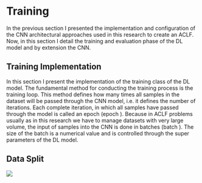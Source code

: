 
# Training

In the previous section I presented the implementation and configuration of the CNN architectural approaches used in this research to create an ACLF. Now, in this section I detail the training and evaluation phase of the DL model and by extension the CNN.

## Training Implementation
In this section I present the implementation of the training class of the DL model. The fundamental method for conducting the training process is the training loop. This method defines how many times all samples in the dataset will be passed through the CNN model, i.e. it defines the number of iterations. Each complete iteration, in which all samples have passed through the model is called an epoch (epoch ). Because in ACLF problems usually as in this research we have to manage datasets with very large volume, the input of samples into the CNN is done in batches (batch ). The size of the batch is a numerical value and is controlled through the super parameters of the DL model.

## Data Split

<Image src={data} width={900} height={400}/>

